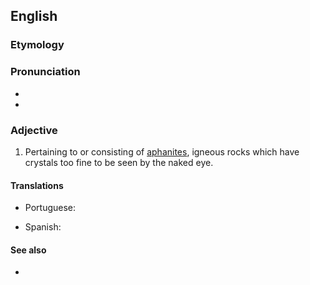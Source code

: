 ==English==

===Etymology===
{{suffix|en|aphanite|ic}}

===Pronunciation===
* {{IPA|en|/æfəˈnɪtɪk/}}
* {{rhymes|en|ɪtɪk}}

===Adjective===
{{en-adj}}

# {{lb|en|geology}} Pertaining to or consisting of [[aphanite]]s, igneous rocks which have crystals too fine to be seen by the naked eye.

====Translations====
{{trans-top|having crystals too fine to be seen by the naked eye}}
* Portuguese: {{t|pt|afanítico}}
{{trans-mid}}
* Spanish: {{t+|es|afanítico|m}}
{{trans-bottom}}

====See also====
* {{pedialite|aphanite}}